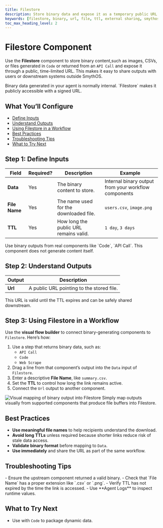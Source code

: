 ```yaml
---
title: Filestore
description: Store binary data and expose it as a temporary public URL for external sharing.
keywords: [filestore, binary, url, file, ttl, external sharing, smythos]
toc_max_heading_level: 2
---
```


# Filestore Component

Use the **Filestore** component to store binary content,such as images, CSVs, or files generated in `Code` or returned from an `API Call` and expose it through a public, time-limited URL. This makes it easy to share outputs with users or downstream systems outside SmythOS.

<InfoCallout title="Why this matters">
Binary data generated in your agent is normally internal. `Filestore` makes it publicly accessible with a signed URL.
</InfoCallout>

<Spacer size="md" />

## What You’ll Configure

- [Define Inputs](#step-1-define-inputs)
- [Understand Outputs](#step-2-understand-outputs)
- [Using Filestore in a Workflow](#step-3-using-filestore-in-a-workflow)
- [Best Practices](#best-practices)
- [Troubleshooting Tips](#troubleshooting-tips)
- [What to Try Next](#what-to-try-next)

<Spacer size="md" />

## Step 1: Define Inputs

| Field         | Required? | Description                                                 | Example             |
|---------------|-----------|-------------------------------------------------------------|---------------------|
| **Data**      | <Badge type="required">Yes</Badge> | The binary content to store.                           | Internal binary output from your workflow components |
| **File Name** | <Badge type="required">Yes</Badge> | The name used for the downloaded file.                 | `users.csv`, `image.png` |
| **TTL**       | <Badge type="required">Yes</Badge> | How long the public URL remains valid.                 | `1 day`, `3 days`    |

<TipCallout title="Valid binary inputs">
Use binary outputs from real components like `Code`, `API Call`. This component does not generate content itself.
</TipCallout>

<Spacer size="md" />

## Step 2: Understand Outputs

| Output     | Description                                   |
|------------|-----------------------------------------------|
| **Url**    | A public URL pointing to the stored file. |

This URL is valid until the TTL expires and can be safely shared downstream.

<Spacer size="md" />

## Step 3: Using Filestore in a Workflow

Use the **visual flow builder** to connect binary-generating components to `Filestore`. Here’s how:

1. Use a step that returns binary data, such as:
   - `API Call` 
   - `Code` 
   - `Web Scrape`
2. Drag a line from that component’s output into the `Data` input of `Filestore`.
3. Enter a descriptive **File Name**, like `summary.csv`.
4. Set the **TTL** to control how long the link remains active.
5. Connect the `Url` output to another component.

<Image src="/docs/img/components/filestore.jpg" alt="Visual mapping of binary output into Filestore" caption="Map a binary output from Code or API Call into Filestore to make it public." />

<TipCallout title="No-code binary flow">
Simply map outputs visually from supported components that produce file buffers into Filestore.
</TipCallout>

<Spacer size="md" />

## Best Practices

- **Use meaningful file names** to help recipients understand the download.
- **Avoid long TTLs** unless required because shorter links reduce risk of stale data access.
- **Validate binary format** before mapping to `Data`.
- **Use immediately** and share the URL as part of the same workflow.

<Spacer size="md" />

## Troubleshooting Tips

<InfoCallout title="If the public URL fails or is blank">
- Ensure the upstream component returned a valid binary.
- Check that `File Name` has a proper extension like `.csv` or `.png`.
- Verify TTL has not expired by the time the link is accessed.
- Use **Agent Logs** to inspect runtime values.
</InfoCallout>

<Spacer size="md" />

## What to Try Next

- Use with `Code` to package dynamic data.

